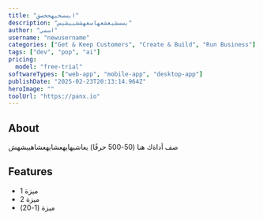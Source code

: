 ```yaml
---
title: "ابسسخبهحخصق"
description: "بسسشيعشعهاسعهششييشيس"
author: "اسمي"
username: "newusername"
categories: ["Get & Keep Customers", "Create & Build", "Run Business"]
tags: ["dev", "pop", "ai"]
pricing:
  model: "free-trial"
softwareTypes: ["web-app", "mobile-app", "desktop-app"]
publishDate: "2025-02-23T20:13:14.964Z"
heroImage: ""
toolUrl: "https://panx.io"
---
```

## About
صف أداةك هنا (50-500 حرفًا) يعاشيهايهعشايهعشاهييشهش

## Features
- ميزة 1
- ميزة 2
- ميزة (1-20)